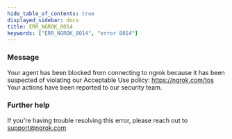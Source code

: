```yaml
---
hide_table_of_contents: true
displayed_sidebar: docs
title: ERR_NGROK_8014
keywords: ["ERR_NGROK_8014", "error 8014"]
---
```


### Message

Your agent has been blocked from connecting to ngrok because it has been suspected of violating our Acceptable Use policy: https://ngrok.com/tos Your actions have been reported to our security team.

### Further help

If you're having trouble resolving this error, please reach out to [support@ngrok.com](mailto:support@ngrok.com?subject=Help%20with%20ERR_NGROK_8014)
